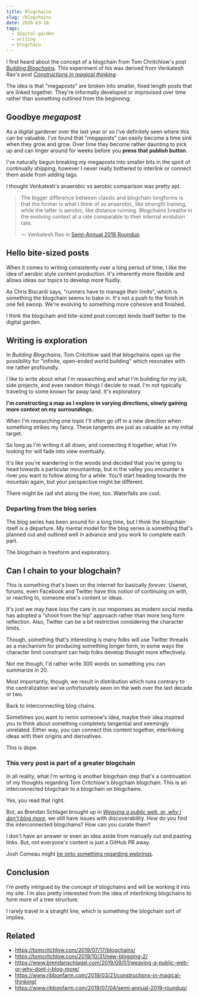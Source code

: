 ```yaml
---
title: Blogchains
slug: /blogchains
date: 2020-03-18
tags:
  - digital-garden
  - writing
  - blogchain
---
```


I first heard about the concept of a blogchain from Tom Chritchlow's post
_[Building Blogchains](https://tomcritchlow.com/2019/07/17/blogchains/)_.
This experiment of his was derived from Venkatesh Rao's post
_[Constructions in magical thinking](https://www.ribbonfarm.com/2019/03/21/constructions-in-magical-thinking/)_.

The idea is that "megaposts" are broken into smaller, fixed length
posts that are linked together. They're informally developed or
improvised over time rather than something outlined from the
beginning.

## Goodbye _megapost_

As a digital gardener over the last year or so I've definitely seen
where this can be valuable. I've found that "megaposts" can
easily become a time sink when they grow and grow. Over time they become
rather daunting to pick up and can linger around for weeks before you
**press that publish button**.

I've naturally begun breaking my megaposts into smaller bits in the spirit
of continually shipping, however I never really bothered to interlink or
connect them aside from adding tags.

I thought Venkatesh's anaerobic vs aerobic comparison was pretty apt.

> The bigger difference between classic and blogchain longforms is that the
> former is what I think of as anaerobic, like strength training, while the latter
> is aerobic, like distance running. Blogchains breathe in the evolving context at
> a rate comparable to their internal evolution rate.
>
> &mdash; Venkatesh Rao in [Semi-Annual 2019 Roundup](https://www.ribbonfarm.com/2019/07/04/semi-annual-2019-roundup/)

## Hello bite-sized posts

When it comes to writing consistently over a long period of time, I like
the idea of aerobic style content production. It's inherently more flexible
and allows ideas our topics to develop more fluidly.

As Chris Biscardi says, "runners have to manage their limits", which is something
the blogchain seems to bake in. It's not a push to the finish in one fell swoop.
We're evolving to something more cohesive and finished.

I think the blogchain and bite-sized post concept lends itself better to the
digital garden.

## Writing is exploration

In _Building Blogchains_, Tom Critchlow said that blogchains open up the
possibility for "infinite, open-ended world building" which resonates with
me rather profoundly.

I like to write about what I'm researching and what I'm building for my
job, side projects, and even random things I decide to read. I'm not typically
traveling to some known far away land. It's exploratory.

**I'm constructing a map as I explore in varying directions, slowly gaining
more context on my surroundings.**

When I'm researching one topic I'll often go off in a new direction when
something strikes my fancy. These tangents are just as valuable as my initial
target.

So long as I'm writing it all down, and connecting it together, what I'm
looking for will fade into view eventually.

It's like you're wandering in the woods and decided that you're going to
head towards a particular mountaintop, but in the valley you encounter
a river you want to follow along for a while. You'll start heading towards
the mountain again, but your perspective might be different.

There might be rad shit along the river, too. Waterfalls are cool.

### Departing from the blog series

The blog series has been around for a long time, but I think the blogchain
itself is a departure. My mental model for the blog series is something that's
planned out and outlined well in advance and you work to complete each part.

The blogchain is freeform and exploratory.

## Can I chain to your blogchain?

This is something that's been on the internet for basically _forever_.
Usenet, forums, even Facebook and Twitter have this notion of continuing
on with, or reacting to, someone else's content or ideas.

It's just we may have loss the care in our responses as modern social
media has adopted a "shoot from the hip" approach rather than more long
form reflection. Also, Twitter can be a bit restrictive considering the
character limits.

Though, something that's interesting is many folks will use Twitter threads
as a mechanism for producing something longer form, in some ways the character
limit constraint can help folks develop thought more effectively.

Not me though, I'd rather write 300 words on something you can summarize
in 20.

Most importantly, though, we result in distribution which runs contrary
to the centralization we've unfortunately seen on the web over the last
decade or two.

Back to interconnecting blog chains.

Sometimes you want to remix someone's idea, maybe their idea inspired
you to think about something completely tangential and seemingly unrelated.
Either way, you can connect this content together, interlinking ideas with
their origins and derivatives.

This is dope.

### This very post is part of a greater blogchain

In all reality, what I'm writing is another blogchain step that's a
continuation of my thoughts regarding Tom Critchlow's blogchain blogchain.
This is an interconnected blogchain to a blogchain on blogchains.

Yes, you read that right.

But, as Brendan Schlagel brought up in
_[Weaving a public web, or, why I don't blog more](https://www.brendanschlagel.com/2019/09/01/weaving-a-public-web-or-why-dont-i-blog-more/)_,
we still have issues with discoverability. How do you find the interconnected
blogchains? How can you curate them?

I don't have an answer or even an idea aside from manually cut and
pasting links. But, not everyone's content is just a GitHub PR away.

Josh Comeau might [be onto something regarding webrings](https://twitter.com/JoshWComeau/status/1168623705347543051).

## Conclusion

I'm pretty intrigued by the concept of blogchains and will be working it
into my site. I'm also pretty interested from the idea of interlinking
blogchains to form more of a tree structure.

I rarely travel in a straight line, which is something the blogchain sort
of implies.

## Related

- https://tomcritchlow.com/2019/07/17/blogchains/
- https://tomcritchlow.com/2019/10/31/new-blogging-2/
- https://www.brendanschlagel.com/2019/09/01/weaving-a-public-web-or-why-dont-i-blog-more/
- https://www.ribbonfarm.com/2019/03/21/constructions-in-magical-thinking/
- https://www.ribbonfarm.com/2019/07/04/semi-annual-2019-roundup/
